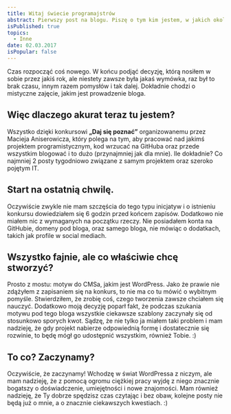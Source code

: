 ```yaml
---
title: Witaj świecie programajstrów
abstract: Pierwszy post na blogu. Piszę o tym kim jestem, w jakich okolicznościach się tu znalazłem i co zamierzam tworzyć w ramach konkursu "Daj się poznać".
isPublished: true
topics:
  - Inne
date: 02.03.2017
isPopular: false
---
```


Czas rozpocząć coś nowego. W końcu podjąć decyzję, którą nosiłem w sobie przez jakiś rok, ale niestety zawsze była jakaś wymówka, raz był to brak czasu, innym razem pomysłów i tak dalej. Dokładnie chodzi o mistyczne zajęcie, jakim jest prowadzenie bloga.

## Więc dlaczego akurat teraz tu jestem?

Wszystko dzięki konkursowi **„Daj się poznać”** organizowanemu przez Macieja Aniserowicza, który polega na tym, aby pracować nad jakimś projektem programistycznym, kod wrzucać na GitHuba oraz przede wszystkim blogować i to dużo (przynajmniej jak dla mnie). Ile dokładnie? Co najmniej 2 posty tygodniowo związane z samym projektem oraz szeroko pojętym IT.

## Start na ostatnią chwilę.

Oczywiście zwykle nie mam szczęścia do tego typu inicjatyw i o istnieniu konkursu dowiedziałem się 6 godzin przed końcem zapisów. Dodatkowo nie miałem nic z wymaganych na początku rzeczy. Nie posiadałem konta na GitHubie, domeny pod bloga, oraz samego bloga, nie mówiąc o dodatkach, takich jak profile w social mediach.

## Wszystko fajnie, ale co właściwie chcę stworzyć?

Prosto z mostu: motyw do CMSa, jakim jest WordPress. Jako że prawie nie zdążyłem z zapisaniem się na konkurs, to nie ma co tu mówić o wybitnym pomyśle. Stwierdziłem, że zrobię coś, czego tworzenia zawsze chciałem się nauczyć. Dodatkowo moją decyzję poparł fakt, że podczas szukania motywu pod tego bloga wszystkie ciekawsze szablony zaczynały się od stosunkowo sporych kwot. Sądzę, że nie tylko ja miałem taki problem i mam nadzieję, że gdy projekt nabierze odpowiednią formę i dostatecznie się rozwinie, to będę mógł go udostępnić wszystkim, również Tobie. :)

## To co? Zaczynamy?

Oczywiście, że zaczynamy! Wchodzę w świat WordPressa z niczym, ale mam nadzieję, że z pomocą ogromu ciężkiej pracy wyjdę z niego znacznie bogatszy o doświadczenie, umiejętności i nowe znajomości. Mam również nadzieję, że Ty dobrze spędzisz czas czytając i bez obaw, kolejne posty nie będą już o mnie, a o znacznie ciekawszych kwestiach. :)
